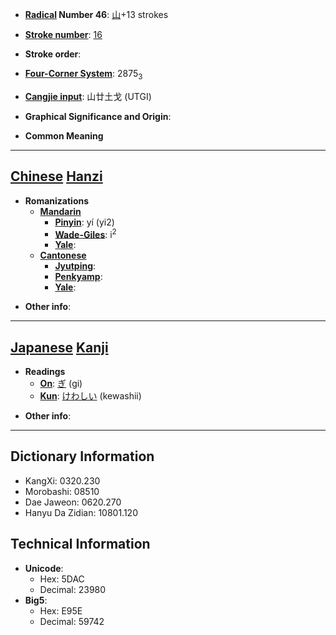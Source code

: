 * '''[[Wiktionary:Chinese radical index| Radical]] Number 46''': [[Wiktionary:Chinese radical index 山|山]]+13 strokes

* '''[[Wiktionary:Chinese total strokes index|Stroke number]]''': [[Wiktionary:Chinese total strokes index 16|16]]

* '''Stroke order''': 

* '''[[Wiktionary:Chinese four corner index|Four-Corner System]]''': 2875<sub>3</sub>

* '''[[Wiktionary:Chinese Cangjie index|Cangjie input]]''': 山廿土戈 (UTGI)

* '''Graphical Significance and Origin''': 

* '''Common Meaning'''

----

== [[Chinese]] [[Hanzi]] ==

* '''Romanizations'''
** '''[[Mandarin]]'''
*** '''[[Pinyin]]''': yí (yi2)
*** '''[[Wade-Giles]]''': i<sup>2</sup>
*** '''[[Yale]]''': 
** '''[[Cantonese]]'''
*** '''[[Jyutping]]''':
*** '''[[Penkyamp]]''': 
*** '''[[Yale]]''': 

* '''Other info''': 

----

== [[Japanese]] [[Kanji]] ==

* '''Readings'''
** '''[[On]]''': [[ぎ]] (gi)
** '''[[Kun]]''': [[けわしい]] (kewashii)

* '''Other info''':  

----

== Dictionary Information ==

* KangXi: 0320.230
* Morobashi: 08510
* Dae Jaweon: 0620.270
* Hanyu Da Zidian: 10801.120

== Technical Information ==

* '''Unicode''':
** Hex: 5DAC
** Decimal: 23980
* '''Big5''':
** Hex: E95E
** Decimal: 59742